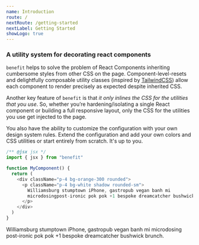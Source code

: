 ```yaml
---
name: Introduction
route: /
nextRoute: /getting-started
nextLabel: Getting Started
showLogo: true
---
```



### A utility system for decorating react components

`benefit` helps to solve the problem of React Components inheriting cumbersome styles from other CSS on the page. Component-level-resets and delightfully composable utility classes (inspired by [TailwindCSS](https://tailwindcss.com)) allow each component to render precisely as expected despite inherited CSS.

Another key feature of `benefit` is that _it only inlines the CSS for the utilities that you use_. So, whether you’re hardening/isolating a single React component or building a full responsive layout, only the CSS for the utilities you use get injected to the page.

You also have the ability to customize the configuration with your own design system rules. Extend the configuration and add your own colors and CSS utilities or start entirely from scratch. It's up to you.

```js
/** @jsx jsx */
import { jsx } from "benefit"

function MyComponent() {
  return (
    <div className="p-4 bg-orange-300 rounded">
      <p className="p-4 bg-white shadow rounded-sm">
        Williamsburg stumptown iPhone, gastropub vegan banh mi
        microdosingpost-ironic pok pok +1 bespoke dreamcatcher bushwick brunch.
      </p>
    </div>
  )
}
```

<Box className="p-4 bg-orange-300 rounded">
  <Box is="p" className="p-4 bg-white shadow rounded-sm">
    Williamsburg stumptown iPhone, gastropub vegan banh mi microdosing
    post-ironic pok pok +1 bespoke dreamcatcher bushwick brunch.
  </Box>
</Box>
